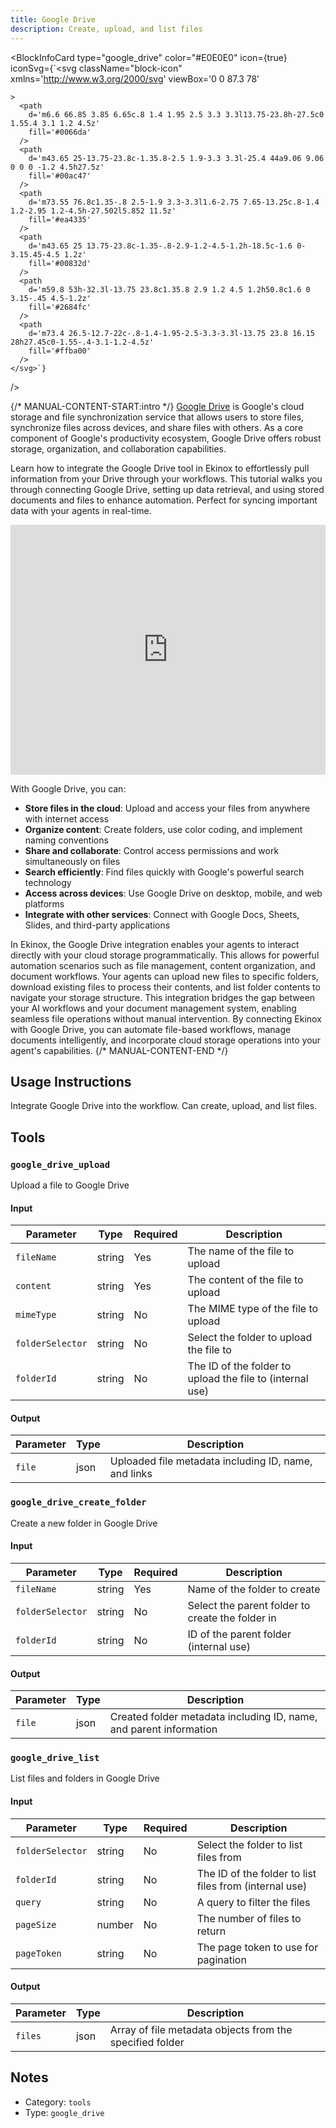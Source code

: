 ```yaml
---
title: Google Drive
description: Create, upload, and list files
---
```



<BlockInfoCard 
  type="google_drive"
  color="#E0E0E0"
  icon={true}
  iconSvg={`<svg className="block-icon"
      xmlns='http://www.w3.org/2000/svg'
      viewBox='0 0 87.3 78'
      
      
      
    >
      <path
        d='m6.6 66.85 3.85 6.65c.8 1.4 1.95 2.5 3.3 3.3l13.75-23.8h-27.5c0 1.55.4 3.1 1.2 4.5z'
        fill='#0066da'
      />
      <path
        d='m43.65 25-13.75-23.8c-1.35.8-2.5 1.9-3.3 3.3l-25.4 44a9.06 9.06 0 0 0 -1.2 4.5h27.5z'
        fill='#00ac47'
      />
      <path
        d='m73.55 76.8c1.35-.8 2.5-1.9 3.3-3.3l1.6-2.75 7.65-13.25c.8-1.4 1.2-2.95 1.2-4.5h-27.502l5.852 11.5z'
        fill='#ea4335'
      />
      <path
        d='m43.65 25 13.75-23.8c-1.35-.8-2.9-1.2-4.5-1.2h-18.5c-1.6 0-3.15.45-4.5 1.2z'
        fill='#00832d'
      />
      <path
        d='m59.8 53h-32.3l-13.75 23.8c1.35.8 2.9 1.2 4.5 1.2h50.8c1.6 0 3.15-.45 4.5-1.2z'
        fill='#2684fc'
      />
      <path
        d='m73.4 26.5-12.7-22c-.8-1.4-1.95-2.5-3.3-3.3l-13.75 23.8 16.15 28h27.45c0-1.55-.4-3.1-1.2-4.5z'
        fill='#ffba00'
      />
    </svg>`}
/>

{/* MANUAL-CONTENT-START:intro */}
[Google Drive](https://drive.google.com) is Google's cloud storage and file synchronization service that allows users to store files, synchronize files across devices, and share files with others. As a core component of Google's productivity ecosystem, Google Drive offers robust storage, organization, and collaboration capabilities.

Learn how to integrate the Google Drive tool in Ekinox to effortlessly pull information from your Drive through your workflows. This tutorial walks you through connecting Google Drive, setting up data retrieval, and using stored documents and files to enhance automation. Perfect for syncing important data with your agents in real-time.

<iframe
  width="100%"
  height="400"
  src="https://www.youtube.com/embed/cRoRr4b-EAs"
  title="Use the Google Drive tool in Ekinox"
  frameBorder="0"
  allow="accelerometer; autoplay; clipboard-write; encrypted-media; gyroscope; picture-in-picture"
  allowFullScreen
></iframe>

With Google Drive, you can:

- **Store files in the cloud**: Upload and access your files from anywhere with internet access
- **Organize content**: Create folders, use color coding, and implement naming conventions
- **Share and collaborate**: Control access permissions and work simultaneously on files
- **Search efficiently**: Find files quickly with Google's powerful search technology
- **Access across devices**: Use Google Drive on desktop, mobile, and web platforms
- **Integrate with other services**: Connect with Google Docs, Sheets, Slides, and third-party applications

In Ekinox, the Google Drive integration enables your agents to interact directly with your cloud storage programmatically. This allows for powerful automation scenarios such as file management, content organization, and document workflows. Your agents can upload new files to specific folders, download existing files to process their contents, and list folder contents to navigate your storage structure. This integration bridges the gap between your AI workflows and your document management system, enabling seamless file operations without manual intervention. By connecting Ekinox with Google Drive, you can automate file-based workflows, manage documents intelligently, and incorporate cloud storage operations into your agent's capabilities.
{/* MANUAL-CONTENT-END */}


## Usage Instructions

Integrate Google Drive into the workflow. Can create, upload, and list files.



## Tools

### `google_drive_upload`

Upload a file to Google Drive

#### Input

| Parameter | Type | Required | Description |
| --------- | ---- | -------- | ----------- |
| `fileName` | string | Yes | The name of the file to upload |
| `content` | string | Yes | The content of the file to upload |
| `mimeType` | string | No | The MIME type of the file to upload |
| `folderSelector` | string | No | Select the folder to upload the file to |
| `folderId` | string | No | The ID of the folder to upload the file to \(internal use\) |

#### Output

| Parameter | Type | Description |
| --------- | ---- | ----------- |
| `file` | json | Uploaded file metadata including ID, name, and links |

### `google_drive_create_folder`

Create a new folder in Google Drive

#### Input

| Parameter | Type | Required | Description |
| --------- | ---- | -------- | ----------- |
| `fileName` | string | Yes | Name of the folder to create |
| `folderSelector` | string | No | Select the parent folder to create the folder in |
| `folderId` | string | No | ID of the parent folder \(internal use\) |

#### Output

| Parameter | Type | Description |
| --------- | ---- | ----------- |
| `file` | json | Created folder metadata including ID, name, and parent information |

### `google_drive_list`

List files and folders in Google Drive

#### Input

| Parameter | Type | Required | Description |
| --------- | ---- | -------- | ----------- |
| `folderSelector` | string | No | Select the folder to list files from |
| `folderId` | string | No | The ID of the folder to list files from \(internal use\) |
| `query` | string | No | A query to filter the files |
| `pageSize` | number | No | The number of files to return |
| `pageToken` | string | No | The page token to use for pagination |

#### Output

| Parameter | Type | Description |
| --------- | ---- | ----------- |
| `files` | json | Array of file metadata objects from the specified folder |



## Notes

- Category: `tools`
- Type: `google_drive`
